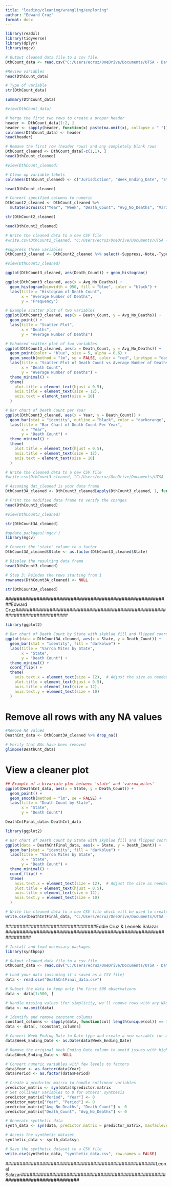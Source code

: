 ```yaml
---
title: "loading/cleaning/wrangling/exploring"
author: "Edward Cruz"
format: docx
---
```


```r
library(readxl)
library(tidyverse)
library(dplyr)
library(mgcv)
```

```r
# Output cleaned data file to a csv file.
DthCount_data <- read.csv("C:/Users/ecruz/OneDrive/Documents/UTSA - Data Science Program/Semester Classes/Practicum II Repository/P2-Practicum-II-Portfolio-EdwardCruz/cdcdata-exercise/Weekly_DeathCounts.csv", header = FALSE, stringsAsFactors = FALSE)
```

```r
#Review variables
head(DthCount_data)
```

```r
# Type of variable
str(DthCount_data)

```

```r
summary(DthCount_data)
```

```r
#view(DthCount_data)
```

```r
# Merge the first two rows to create a proper header
header <- DthCount_data[1:2, ]
header <- sapply(header, function(x) paste(na.omit(x), collapse = " "))
colnames(DthCount_data) <- header
head(header)
```

```r
# Remove the first row (header rows) and any completely blank rows
DthCount_cleaned <- DthCount_data[-c(1,1), ]
head(DthCount_cleaned)
```

```r
#view(DthCount_cleaned)
```

```r
# Clean up variable labels
colnames(DthCount_cleaned) <- c("Jurisdiction", "Week_Ending_Date", "State", "Year", "Week","Cause","Death_Count","Cause_Subgroup","Period","Suppress","Note","Avg_No_Deaths","Variance_2015_2019_2020", "Perc_Diff_2015_2019_2020","Types")
```

```r
head(DthCount_cleaned)
```

```r
# Convert specified columns to numeric
DthCount2_cleaned <- DthCount_cleaned %>%
  mutate(across(c("Year", "Week", "Death_Count", "Avg_No_Deaths", "Variance_2015_2019_2020", "Perc_Diff_2015_2019_2020"), as.numeric))
```

```r
str(DthCount2_cleaned)
```

```r
head(DthCount2_cleaned)
```

```r
# Write the cleaned data to a new CSV file
#write.csv(DthCount2_cleaned, "C:/Users/ecruz/OneDrive/Documents/UTSA - Data Science Program/Semester Classes/Practicum II #Repository/P2-Practicum-II-Portfolio-EdwardCruz/cdcdata-exercise/DthCount2_cleaned.csv", row.names = FALSE)
```

```r
#suppress three variables
DthCount3_cleaned <- DthCount2_cleaned %>% select(-Suppress,-Note,-Types)
```

```r
#view(DthCount3_cleaned)
```

```r
ggplot(DthCount3_cleaned, aes(Death_Count)) + geom_histogram()
```

```r
ggplot(DthCount3_cleaned, aes(x = Avg_No_Deaths)) +
  geom_histogram(binwidth = 950, fill = "blue", color = "black") +
  labs(title = "Histogram of Death Count",
       x = "Average Number of Deaths",
       y = "Frequency")
```

```r
# Example scatter plot of two variables
ggplot(DthCount3_cleaned, aes(x = Death_Count, y = Avg_No_Deaths)) +
  geom_point() +
  labs(title = "Scatter Plot",
       x = "Deaths",
       y = "Average Number of Deaths")
```

```r
# Enhanced scatter plot of two variables
ggplot(DthCount3_cleaned, aes(x = Death_Count, y = Avg_No_Deaths)) +
  geom_point(color = "blue", size = 5, alpha = 0.6) +
  geom_smooth(method = "lm", se = FALSE, color = "red", linetype = "dashed") +
  labs(title = "Scatter Plot of Death Count vs Average Number of Deaths",
       x = "Death Count",
       y = "Average Number of Deaths") +
  theme_minimal() +
  theme(
    plot.title = element_text(hjust = 0.5),
    axis.title = element_text(size = 12),
    axis.text = element_text(size = 10)
  )
```

```r
# Bar chart of Death Count per Year
ggplot(DthCount3_cleaned, aes(x = Year, y = Death_Count)) +
  geom_bar(stat = "identity", outline = "black", color = "darkorange", alpha = .8) +
  labs(title = "Bar Chart of Death Count Per Year",
       x = "Year",
       y = "Death Count") +
  theme_minimal() +
  theme(
    plot.title = element_text(hjust = 0.5),
    axis.title = element_text(size = 12),
    axis.text = element_text(size = 10)
  )

```

```r
# Write the cleaned data to a new CSV file
#write.csv(DthCount3_cleaned, "C:/Users/ecruz/OneDrive/Documents/UTSA - Data Science Program/Semester Classes/Practicum II #Repository/P2-Practicum-II-Portfolio-EdwardCruz/cdcdata-exercise/DthCount3_cleaned.csv", row.names = FALSE)
```


```r
# Assuming dat_cleaned is your data frame
DthCount3A_cleaned <- DthCount3_cleaned[apply(DthCount3_cleaned, 1, function(x) !all(is.na(x))), ]
```


```r
# Print the modified data frame to verify the changes
head(DthCount3_cleaned)

```



```r
#view(DthCount3_cleaned)
```

```r
str(DthCount3A_cleaned)
```

```r
#update.packages('mgcv')
library(mgcv)
```

```r
# Convert the 'state' column to a factor
DthCount3A_cleaned$State <- as.factor(DthCount3_cleaned$State)
```


```r
# Display the resulting data frame
head(DthCount3_cleaned)
```


```r
# Step 3: Reindex the rows starting from 1
rownames(DthCount3A_cleaned) <- NULL
```

```r
str(DthCount3A_cleaned)
```
##########################################################Edward Cruz###########################################################################
```r
library(ggplot2)

# Bar chart of Death Count by State with skyblue fill and flipped coordinates
ggplot(data = DthCount3A_cleaned, aes(x = State, y = Death_Count)) +
  geom_bar(stat = "identity", fill = "darkblue") +
  labs(title = "Varroa Mites by State",
       x = "State",
       y = "Death Count") +
  theme_minimal() +
  coord_flip() +
  theme(
    axis.text.x = element_text(size = 12),  # Adjust the size as needed
    plot.title = element_text(hjust = 0.5),
    axis.title = element_text(size = 12),
    axis.text.y = element_text(size = 10)
  )


```

# Remove all rows with any NA values

```r
#Remove NA values
DeathCnt_data <- DthCount3A_cleaned %>% drop_na()
```

```r
# Verify that NAs have been removed
glimpse(DeathCnt_data)
```
# View a cleaner plot
```r
## Example of a bivariate plot between 'state' and 'varroa_mites'
ggplot(DeathCnt_data, aes(x = State, y = Death_Count)) +
  geom_point() +
  geom_smooth(method = "lm", se = FALSE) +
  labs(title = "Death Count by State",
       x = "State",
       y = "Death Count")
```

```r
DeathCntFinal_data<-DeathCnt_data
```


```r
library(ggplot2)

# Bar chart of Death Count by State with skyblue fill and flipped coordinates
ggplot(data = DeathCntFinal_data, aes(x = State, y = Death_Count)) +
  geom_bar(stat = "identity", fill = "darkblue") +
  labs(title = "Varroa Mites by State",
       x = "State",
       y = "Death Count") +
  theme_minimal() +
  coord_flip() +
  theme(
    axis.text.x = element_text(size = 12),  # Adjust the size as needed
    plot.title = element_text(hjust = 0.5),
    axis.title = element_text(size = 12),
    axis.text.y = element_text(size = 10)
  )

```

```r
# Write the cleaned data to a new CSV file which will be used to create synthetic data
write.csv(DeathCntFinal_data, "C:/Users/ecruz/OneDrive/Documents/UTSA - Data Science Program/Semester Classes/Practicum II Repository/P2-Practicum-II-Portfolio-EdwardCruz/cdcdata-exercise/DeathCntFinal_data.csv", row.names = FALSE)
```

################################Eddie Cruz & Leonels Salazar #################################################################

```r
# Install and load necessary packages
library(synthpop)
```


```r
# Output cleaned data file to a csv file.
DthCount_data <- read.csv("C:/Users/ecruz/OneDrive/Documents/UTSA - Data Science Program/Semester Classes/Practicum II Repository/Storage CDCdata-exercise/DeathCntFinal_data.csv", header = FALSE, stringsAsFactors = FALSE)
```

```r
# Load your data (assuming it's saved as a CSV file)
data <- read.csv("DeathCntFinal_data.csv")

```

```r
# Subset the data to keep only the first 500 observations
data <- data[1:500, ]
```


```r
# Handle missing values (for simplicity, we'll remove rows with any NAs)
data <- na.omit(data)
```

```r
# Identify and remove constant columns
constant_columns <- sapply(data, function(col) length(unique(col)) == 1)
data <- data[, !constant_columns]
```


```r
# Convert Week_Ending_Date to Date type and create a new variable for month
data$Week_Ending_Date <- as.Date(data$Week_Ending_Date)
```


```r
# Remove the original Week_Ending_Date column to avoid issues with high levels
data$Week_Ending_Date <- NULL
```

```r
# Convert numeric variables with few levels to factors
data$Year <- as.factor(data$Year)
data$Period <- as.factor(data$Period)

# Create a predictor matrix to handle collinear variables
predictor_matrix <- syn(data)$predictor.matrix
# Set collinear variables to 0 for others' synthesis
predictor_matrix["Period", "Year"] <- 0
predictor_matrix["Year", "Period"] <- 0
predictor_matrix["Avg_No_Deaths", "Death_Count"] <- 0
predictor_matrix["Death_Count", "Avg_No_Deaths"] <- 0

# Generate synthetic data
synth_data <- syn(data, predictor.matrix = predictor_matrix, maxfaclevels = 200, minnumlevels = 5)

# Access the synthetic dataset
synthetic_data <- synth_data$syn

# Save the synthetic dataset to a CSV file
write.csv(synthetic_data, "synthetic_data.csv", row.names = FALSE)
```
#####################################################Leonel Salazar#############################################################################

